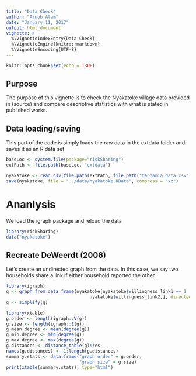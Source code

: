 ```yaml
---
title: "Data Check"
author: "Arnob Alam"
date: "January 11, 2017"
output: html_document
vignette: >
  %\VignetteIndexEntry{Data Check}
  %\VignetteEngine{knitr::rmarkdown}
  %\VignetteEncoding{UTF-8}
---
```


```r
knitr::opts_chunk$set(echo = TRUE)
```

## Purpose
The purpose of this vignette is to check the Nyakatoke village data provided
in (source) and compare descriptive statistics with what is stated in published
works.

## Data loading/saving

This part of the code is simply loads the raw data in the extdata folder and
saves it as an R data set

```r
baseLoc <- system.file(package="riskSharing") 
extPath <- file.path(baseLoc, "extdata") 
```

```r
nyakatoke <- read.csv(file.path(extPath, file.path("tanzania_data.csv")))
save(nyakatoke, file = "../data/nyakatoke.RData", compress = "xz")
```

# Ananlysis

We load the igraph package and reload the data

```r
library(riskSharing)
data("nyakatoke")
```

## Recreate DeWeerdt (2006)

Let's create an undirected graph from the data.  In this case, we say two 
households share a link if either household reported the other.

```r
library(igraph)
g <- graph_from_data_frame(nyakatoke[nyakatoke$willingness_link1 == 1 |
                                nyakatoke$willingness_link2,], directed = FALSE)
g <- simplify(g)
```

```r
library(xtable)
g.order <- length(igraph::V(g))
g.size <- length(igraph::E(g))
g.mean.degree <- mean(degree(g))
g.min.degree <- min(degree(g))
g.max.degree <- max(degree(g))
g.distances <- distance_table(g)$res
names(g.distances) <- 1:length(g.distances)
summary.stats <- data.frame("graph order" = g.order,
                            "graph size" = g.size)
print(xtable(summary.stats), type="html")
```
